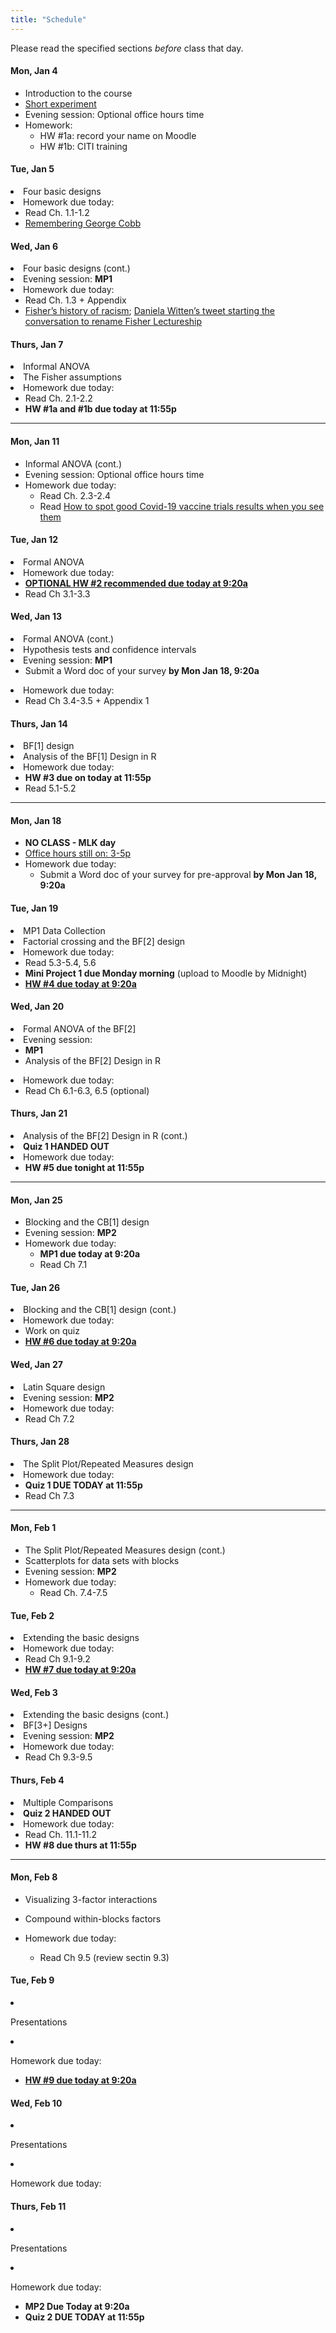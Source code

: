 ```yaml
---
title: "Schedule"
---
```


Please read the specified sections *before* class that day. 

<div class="past">
</div> <!--closing "past" div-->


<div class="row past">
  <div class="col-md-3">
#### Mon, Jan 4
+ Introduction to the course
+ [Short experiment](https://smithcollege.qualtrics.com/jfe/form/SV_71nqdhEpN8frd6B)
+ Evening session: Optional office hours time
+ Homework:
    + HW #1a: record your name on Moodle
    + HW #1b: CITI training
  </div>
  
  <div class="col-md-3">
#### Tue, Jan 5
+ Four basic designs
+ Homework due today:
    + Read Ch. 1.1-1.2
    + [Remembering George Cobb](https://magazine.amstat.org/blog/2020/07/01/remembering-george-cobb-1947-2020/)
  </div>
  
  <div class="col-md-3">
#### Wed, Jan 6
+ Four basic designs (cont.)
+ Evening session: **MP1**
+ Homework due today:
    + Read Ch. 1.3 + Appendix
    + [Fisher's history of racism](https://en.wikipedia.org/wiki/Ronald_Fisher#Eugenics); [Daniela Witten's tweet starting the conversation to rename Fisher Lectureship](https://twitter.com/daniela_witten/status/1268392721275744256?s=09)
  </div>
  
  <div class="col-md-3">
#### Thurs, Jan 7
+ Informal ANOVA
+ The Fisher assumptions
+ Homework due today:
    + Read Ch. 2.1-2.2
    + **HW #1a and #1b due today at 11:55p**
  </div>
</div>

***

<div class="row">
  <div class="col-md-3 past">
#### Mon, Jan 11
+ Informal ANOVA (cont.)
+ Evening session: Optional office hours time
+ Homework due today:
  + Read Ch. 2.3-2.4 
  + Read [How to spot good Covid-19 vaccine trials results when you see them](https://www.statnews.com/2020/11/10/spot-good-covid-19-vaccine-trials-results-when-you-see-them/)
  </div>
  
  <div class="col-md-3 past">
#### Tue, Jan 12
+ Formal ANOVA 
+ Homework due today:
    + [**OPTIONAL HW #2 recommended due today at 9:20a**](labs/intro_to_r.html)
    + Read Ch 3.1-3.3
  </div>
  
  <div class="col-md-3 past">
#### Wed, Jan 13
+ Formal ANOVA (cont.) 
+ Hypothesis tests and confidence intervals 
+ Evening session: **MP1**
    + Submit a Word doc of your survey **by Mon Jan 18, 9:20a**
+ Homework due today:
    + Read Ch 3.4-3.5 + Appendix 1
  </div>
  
  <div class="col-md-3 past">
#### Thurs, Jan 14
+ BF[1] design
+ Analysis of the BF[1] Design in R
+ Homework due today:
  + **HW #3 due on today at 11:55p**
  + Read 5.1-5.2
  </div>
</div>

***

<div class="row">
  <div class="col-md-3">
#### Mon, Jan 18
+ **NO CLASS - MLK day**
+ [Office hours still on: 3-5p](https://randigarcia.youcanbook.me/)
+ Homework due today:
  + Submit a Word doc of your survey for pre-approval **by Mon Jan 18, 9:20a**
  </div>
  
  <div class="col-md-3">
#### Tue, Jan 19
+ MP1 Data Collection
+ Factorial crossing and the BF[2] design
+ Homework due today:
    + Read 5.3-5.4, 5.6
    + **Mini Project 1 due Monday morning** (upload to Moodle by Midnight)
    + [**HW #4 due today at 9:20a**](labs/homework4_21.html)
  </div>
  
  <div class="col-md-3">
#### Wed, Jan 20
+ Formal ANOVA of the BF[2]
+ Evening session: 
    + **MP1** 
    + Analysis of the BF[2] Design in R
+ Homework due today:
    + Read Ch 6.1-6.3, 6.5 (optional)
  </div>
  
  <div class="col-md-3">
#### Thurs, Jan 21
+ Analysis of the BF[2] Design in R (cont.)
+ **Quiz 1 HANDED OUT**
+ Homework due today:
    + **HW #5 due tonight at 11:55p**
  </div>
</div>

***

<div class="row">
  <div class="col-md-3">
#### Mon, Jan 25
+ Blocking and the CB[1] design 
+ Evening session: **MP2**
+ Homework due today:
    + **MP1 due today at 9:20a**
    + Read Ch 7.1
  </div>
  
  <div class="col-md-3">
#### Tue, Jan 26
+ Blocking and the CB[1] design (cont.)
+ Homework due today:
    + Work on quiz
    + [**HW #6 due today at 9:20a**](labs/homework5.html)
  </div>
  
  <div class="col-md-3">
#### Wed, Jan 27
+ Latin Square design
+ Evening session: **MP2**
+ Homework due today:
    + Read Ch 7.2
  </div>
  
  <div class="col-md-3">
#### Thurs, Jan 28
+ The Split Plot/Repeated Measures design
+ Homework due today:
    + **Quiz 1 DUE TODAY at 11:55p**
    + Read Ch 7.3
  </div>
</div>

***

<div class="row">
  <div class="col-md-3">
#### Mon, Feb 1
+ The Split Plot/Repeated Measures design (cont.)
+ Scatterplots for data sets with blocks 
+ Evening session: **MP2**
+ Homework due today:
    + Read Ch. 7.4-7.5
  </div>
  
  <div class="col-md-3">
#### Tue, Feb 2
+ Extending the basic designs
+ Homework due today:
    + Read Ch 9.1-9.2
    + [**HW #7 due today at 9:20a**](homework.html)
  </div>
  
  <div class="col-md-3">
#### Wed, Feb 3
+ Extending the basic designs (cont.)
+ BF[3+] Designs
+ Evening session: **MP2**
+ Homework due today:
    + Read Ch 9.3-9.5
  </div>
  
  <div class="col-md-3">
#### Thurs, Feb 4
+ Multiple Comparisons
+ **Quiz 2 HANDED OUT**
+ Homework due today:
    + Read Ch. 11.1-11.2
    + **HW #8 due thurs at 11:55p**
  </div>
</div>

***

<div class="row">
  <div class="col-md-3">
#### Mon, Feb 8
+ Visualizing 3-factor interactions
+ Compound within-blocks factors
+ Homework due today:
    + Read Ch 9.5 (review sectin 9.3)
  </div>
  
  <div class="col-md-3">
#### Tue, Feb 9
+ Presentations
+ Homework due today:
    + [**HW #9 due today at 9:20a**](labs/homework9.html)
  </div>
  
  <div class="col-md-3">
#### Wed, Feb 10
+ Presentations
+ Homework due today:
  </div>
  
  <div class="col-md-3">
#### Thurs, Feb 11
+ Presentations
+ Homework due today:
    + **MP2 Due Today at 9:20a**
    + **Quiz 2 DUE TODAY at 11:55p**

  </div>
</div>


    